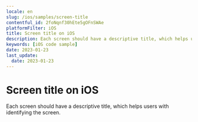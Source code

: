 ```yaml
---
locale: en
slug: /ios/samples/screen-title
contentful_id: 2foNqnf30hEte5gOFnSWAe
platformFilter: iOS
title: Screen title on iOS
description: Each screen should have a descriptive title, which helps users with identifying the screen.
keywords: [iOS code sample]
date: 2023-01-23
last_update:
  date: 2023-01-23
---
```


# Screen title on iOS

Each screen should have a descriptive title, which helps users with identifying the screen.

<CodeSample id="screen-title" locale="en" platform="ios"/>
